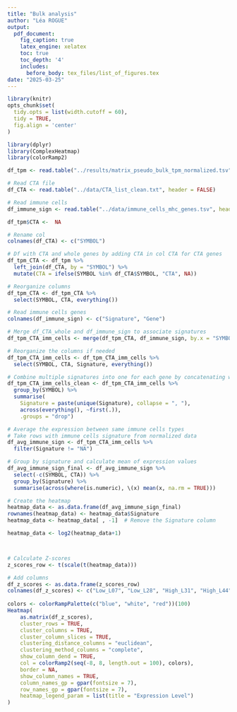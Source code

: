```yaml
---
title: "Bulk analysis"
author: "Léa ROGUE"
output:
  pdf_document:
    fig_caption: true
    latex_engine: xelatex
    toc: true
    toc_depth: '4'
    includes:
      before_body: tex_files/list_of_figures.tex
date: "2025-03-25"
---
```


```r
library(knitr)
opts_chunk$set(
  tidy.opts = list(width.cutoff = 60), 
  tidy = TRUE, 
  fig.align = 'center'
)
```

\newpage

```r
library(dplyr)
library(ComplexHeatmap)
library(colorRamp2)
```


```r
df_tpm <- read.table("../results/matrix_pseudo_bulk_tpm_normalized.tsv", sep = "\t", header = TRUE, check.names = F)

# Read CTA file
df_CTA <- read.table("../data/CTA_list_clean.txt", header = FALSE)

# Read immune cells
df_immune_sign <- read.table("../data/immune_cells_mhc_genes.tsv", header = FALSE, sep = "\t")
```


```r
df_tpm$CTA <-  NA

# Rename col
colnames(df_CTA) <- c("SYMBOL")

# Df with CTA and whole genes by adding CTA in col CTA for CTA genes
df_tpm_CTA <- df_tpm %>%
  left_join(df_CTA, by = "SYMBOL") %>%
  mutate(CTA = ifelse(SYMBOL %in% df_CTA$SYMBOL, "CTA", NA))

# Reorganize columns
df_tpm_CTA <- df_tpm_CTA %>%
  select(SYMBOL, CTA, everything())

# Read immune cells genes
colnames(df_immune_sign) <- c("Signature", "Gene")

# Merge df_CTA_whole and df_immune_sign to associate signatures
df_tpm_CTA_imm_cells <- merge(df_tpm_CTA, df_immune_sign, by.x = "SYMBOL", by.y = "Gene", all.x = TRUE)

# Reorganize the columns if needed
df_tpm_CTA_imm_cells <- df_tpm_CTA_imm_cells %>%
  select(SYMBOL, CTA, Signature, everything())

# Combine multiple signatures into one for each gene by concatenating with a comma
df_tpm_CTA_imm_cells_clean <- df_tpm_CTA_imm_cells %>%
  group_by(SYMBOL) %>%
  summarise(
    Signature = paste(unique(Signature), collapse = ", "),                                              
    across(everything(), ~first(.)),  
    .groups = "drop")

# Average the expression between same immune cells types
# Take rows with immune cells signature from normalized data
df_avg_immune_sign <- df_tpm_CTA_imm_cells %>%
  filter(Signature != "NA")

# Group by signature and calculate mean of expression values
df_avg_immune_sign_final <- df_avg_immune_sign %>%
  select(-c(SYMBOL, CTA)) %>% 
  group_by(Signature) %>%
  summarise(across(where(is.numeric), \(x) mean(x, na.rm = TRUE))) 
```



```r
# Create the heatmap
heatmap_data <- as.data.frame(df_avg_immune_sign_final)
rownames(heatmap_data) <- heatmap_data$Signature
heatmap_data <- heatmap_data[ , -1]  # Remove the Signature column

heatmap_data <- log2(heatmap_data+1)



# Calculate Z-scores
z_scores_row <- t(scale(t(heatmap_data)))

# Add columns
df_z_scores <- as.data.frame(z_scores_row)
colnames(df_z_scores) <- c("Low_L07", "Low_L28", "High_L31", "High_L44", "Ben_L49", "Med_L63", "Med_L80", "Low_L81", "Ded_L83")
  
colors <- colorRampPalette(c("blue", "white", "red"))(100)
Heatmap(
    as.matrix(df_z_scores),
    cluster_rows = TRUE,    
    cluster_columns = TRUE,
    cluster_column_slices = TRUE,
    clustering_distance_columns = "euclidean",
    clustering_method_columns = "complete",
    show_column_dend = TRUE,
    col = colorRamp2(seq(-8, 8, length.out = 100), colors),  
    border = NA,             
    show_column_names = TRUE,
    column_names_gp = gpar(fontsize = 7),
    row_names_gp = gpar(fontsize = 7),
    heatmap_legend_param = list(title = "Expression Level")
)

```



